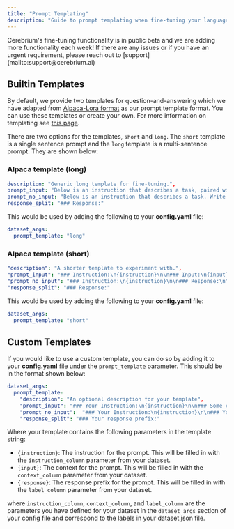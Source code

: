 ```yaml
---
title: "Prompt Templating"
description: "Guide to prompt templating when fine-tuning your language model on Cerebrium."
---
```


<Note>
  Cerebrium's fine-tuning functionality is in public beta and we are adding more
  functionality each week! If there are any issues or if you have an urgent
  requirement, please reach out to [support](mailto:support@cerebrium.ai)
</Note>

## Builtin Templates

By default, we provide two templates for question-and-answering which we have adapted from [Alpaca-Lora format](https://github.com/TianyiPeng/alpaca-lora/tree/main/templates) as our prompt template format. You can use these templates or create your own. For more information on templating see [this page](/cerebrium/fine-tuning/language-models/custom-templates.mdx).

There are two options for the templates, `short` and `long`. The `short` template is a single sentence prompt and the `long` template is a multi-sentence prompt. They are shown below:

### Alpaca template (long)

```yaml
description: "Generic long template for fine-tuning.",
prompt_input: "Below is an instruction that describes a task, paired with an input that provides further context. Write a response that appropriately completes the request.\n\n### Instruction:\n{instruction}\n\n### Input:\n{input}\n\n### Response:\n",
prompt_no_input: "Below is an instruction that describes a task. Write a response that appropriately completes the request.\n\n### Instruction:\n{instruction}\n\n### Response:\n",
response_split: "### Response:"
```

This would be used by adding the following to your **config.yaml** file:

```yaml
dataset_args:
  prompt_template: "long"
```

### Alpaca template (short)

```yaml
"description": "A shorter template to experiment with.",
"prompt_input": "### Instruction:\n{instruction}\n\n### Input:\n{input}\n\n### Response:\n",
"prompt_no_input": "### Instruction:\n{instruction}\n\n### Response:\n",
"response_split": "### Response:"
```

This would be used by adding the following to your **config.yaml** file:

```yaml
dataset_args:
  prompt_template: "short"
```

## Custom Templates

If you would like to use a custom template, you can do so by adding it to your **config.yaml** file under the `prompt_template` parameter. This should be in the format shown below:

```yaml
dataset_args:
  prompt_template:
    "description": "An optional description for your template",
    "prompt_input": "### Your Instruction:\n{instruction}\n\n### Some context label:\n{input}\n\n### Your response prefix:\n",
    "prompt_no_input":  "### Your Instruction:\n{instruction}\n\n### Your response prefix:\n",
    "response_split": "### Your response prefix:"
```

Where your template contains the following parameters in the template string:

- `{instruction}`: The instruction for the prompt. This will be filled in with the `instruction_column` parameter from your dataset.
- `{input}`: The context for the prompt. This will be filled in with the `context_column` parameter from your dataset.
- `{response}`: The response prefix for the prompt. This will be filled in with the `label_column` parameter from your dataset.

where `instruction_column`, `context_column`, and `label_column` are the parameters you have defined for your dataset in the `dataset_args` section of your config file and correspond to the labels in your dataset.json file.
